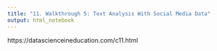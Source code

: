 ```yaml
---
title: "11. Walkthrough 5: Text Analysis With Social Media Data"
output: html_notebook
---
```


https://datascienceineducation.com/c11.html

